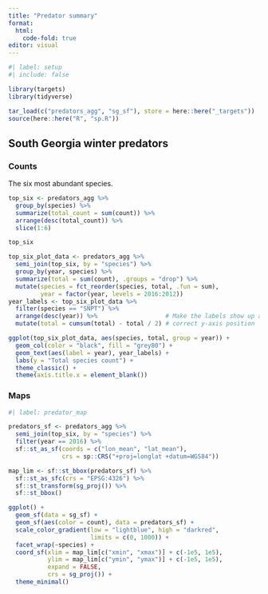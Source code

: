 ```yaml
---
title: "Predator summary"
format:
  html:
    code-fold: true
editor: visual
---
```


```r
#| label: setup
#| include: false

library(targets)
library(tidyverse)

tar_load(c("predators_agg", "sg_sf"), store = here::here("_targets"))
source(here::here("R", "sp.R"))
```

## South Georgia winter predators

### Counts

The six most abundant species.

```r

top_six <- predators_agg %>% 
  group_by(species) %>% 
  summarize(total_count = sum(count)) %>% 
  arrange(desc(total_count)) %>%
  slice(1:6)

top_six
```

```r

top_six_plot_data <- predators_agg %>% 
  semi_join(top_six, by = "species") %>% 
  group_by(year, species) %>% 
  summarize(total = sum(count), .groups = "drop") %>% 
  mutate(species = fct_reorder(species, total, .fun = sum),
         year = factor(year, levels = 2016:2012))
year_labels <- top_six_plot_data %>% 
  filter(species == "SNPT") %>% 
  arrange(desc(year)) %>%                   # Make the labels show up at
  mutate(total = cumsum(total) - total / 2) # correct y-axis position

ggplot(top_six_plot_data, aes(species, total, group = year)) +
  geom_col(color = "black", fill = "grey80") +
  geom_text(aes(label = year), year_labels) +
  labs(y = "Total species count") +
  theme_classic() +
  theme(axis.title.x = element_blank())
```

### Maps

```r
#| label: predator_map

predators_sf <- predators_agg %>% 
  semi_join(top_six, by = "species") %>% 
  filter(year == 2016) %>% 
  sf::st_as_sf(coords = c("lon_mean", "lat_mean"), 
               crs = sp::CRS("+proj=longlat +datum=WGS84"))

map_lim <- sf::st_bbox(predators_sf) %>% 
  sf::st_as_sfc(crs = "EPSG:4326") %>% 
  sf::st_transform(sg_proj()) %>% 
  sf::st_bbox()

ggplot() +
  geom_sf(data = sg_sf) +
  geom_sf(aes(color = count), data = predators_sf) +
  scale_color_gradient(low = "lightblue", high = "darkred",
                       limits = c(0, 1000)) +
  facet_wrap(~species) +
  coord_sf(xlim = map_lim[c("xmin", "xmax")] + c(-1e5, 1e5),
           ylim = map_lim[c("ymin", "ymax")] + c(-1e5, 1e5),
           expand = FALSE,
           crs = sg_proj()) +
  theme_minimal()

```
